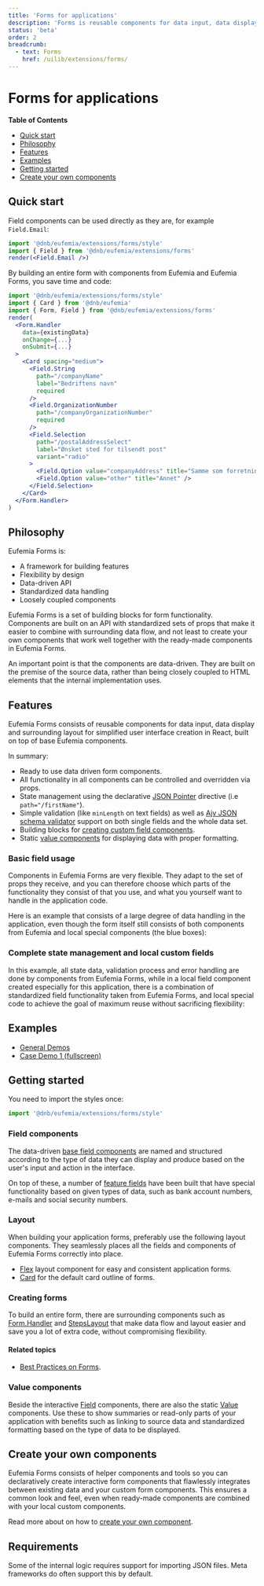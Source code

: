 ```yaml
---
title: 'Forms for applications'
description: 'Forms is reusable components for data input, data display and surrounding layout for simplified user interface creation in React, built on top of base Eufemia components.'
status: 'beta'
order: 2
breadcrumb:
  - text: Forms
    href: /uilib/extensions/forms/
---
```



# Forms for applications

**Table of Contents**

- [Quick start](#quick-start)
- [Philosophy](#philosophy)
- [Features](#features)
- [Examples](#examples)
- [Getting started](#getting-started)
- [Create your own components](#create-your-own-components)

## Quick start

Field components can be used directly as they are, for example `Field.Email`:

```jsx
import '@dnb/eufemia/extensions/forms/style'
import { Field } from '@dnb/eufemia/extensions/forms'
render(<Field.Email />)
```

By building an entire form with components from Eufemia and Eufemia Forms, you save time and code:

```jsx
import '@dnb/eufemia/extensions/forms/style'
import { Card } from '@dnb/eufemia'
import { Form, Field } from '@dnb/eufemia/extensions/forms'
render(
  <Form.Handler
    data={existingData}
    onChange={...}
    onSubmit={...}
  >
    <Card spacing="medium">
      <Field.String
        path="/companyName"
        label="Bedriftens navn"
        required
      />
      <Field.OrganizationNumber
        path="/companyOrganizationNumber"
        required
      />
      <Field.Selection
        path="/postalAddressSelect"
        label="Ønsket sted for tilsendt post"
        variant="radio"
      >
        <Field.Option value="companyAddress" title="Samme som forretningsadresse" />
        <Field.Option value="other" title="Annet" />
      </Field.Selection>
    </Card>
  </Form.Handler>
)
```

## Philosophy

Eufemia Forms is:

- A framework for building features
- Flexibility by design
- Data-driven API
- Standardized data handling
- Loosely coupled components

Eufemia Forms is a set of building blocks for form functionality. Components are built on an API with standardized sets of props that make it easier to combine with surrounding data flow, and not least to create your own components that work well together with the ready-made components in Eufemia Forms.

An important point is that the components are data-driven. They are built on the premise of the source data, rather than being closely coupled to HTML elements that the internal implementation uses.

## Features

Eufemia Forms consists of reusable components for data input, data display and surrounding layout for simplified user interface creation in React, built on top of base Eufemia components.

In summary:

- Ready to use data driven form components.
- All functionality in all components can be controlled and overridden via props.
- State management using the declarative [JSON Pointer](https://datatracker.ietf.org/doc/html/draft-ietf-appsawg-json-pointer-03) directive (i.e `path="/firstName"`).
- Simple validation (like `minLength` on text fields) as well as [Ajv JSON schema validator](https://ajv.js.org/) support on both single fields and the whole data set.
- Building blocks for [creating custom field components](/uilib/extensions/forms/create-component).
- Static [value components](/uilib/extensions/forms/create-component/Value/) for displaying data with proper formatting.

### Basic field usage

Components in Eufemia Forms are very flexible. They adapt to the set of props they receive, and you can therefore choose which parts of the functionality they consist of that you use, and what you yourself want to handle in the application code.

Here is an example that consists of a large degree of data handling in the application, even though the form itself still consists of both components from Eufemia and local special components (the blue boxes):

<div style={{ maxWidth: '1200px' }}>
  <InlineImg
    height="auto"
    width="auto"
    src={FormDiagram1}
    caption="Simple form example with Eufemia Forms fields"
  />
</div>

### Complete state management and local custom fields

In this example, all state data, validation process and error handling are done by components from Eufemia Forms, while in a local field component created especially for this application, there is a combination of standardized field functionality taken from Eufemia Forms, and local special code to achieve the goal of maximum reuse without sacrificing flexibility:

<div style={{ maxWidth: '1200px' }}>
  <InlineImg
    height="auto"
    width="auto"
    src={FormDiagram2}
    caption="Complete state management and local custom fields"
  />
</div>

## Examples

- [General Demos](/uilib/extensions/forms/general-demos/)
- [Case Demo 1 (fullscreen)](/uilib/extensions/forms/demo-cases/casedemo1/)

## Getting started

You need to import the styles once:

```jsx
import '@dnb/eufemia/extensions/forms/style'
```

### Field components

The data-driven [base field components](/uilib/extensions/forms/base-fields) are named and structured according to the type of data they can display and produce based on the user's input and action in the interface.

On top of these, a number of [feature fields](/uilib/extensions/forms/feature-fields) have been built that have special functionality based on given types of data, such as bank account numbers, e-mails and social security numbers.

### Layout

When building your application forms, preferably use the following layout components. They seamlessly places all the fields and components of Eufemia Forms correctly into place.

- [Flex](/uilib/layout/flex) layout component for easy and consistent application forms.
- [Card](/uilib/components/card) for the default card outline of forms.

### Creating forms

To build an entire form, there are surrounding components such as [Form.Handler](/uilib/extensions/forms/extended-features/Form/Handler) and [StepsLayout](/uilib/extensions/forms/extended-features/StepsLayout) that make data flow and layout easier and save you a lot of extra code, without compromising flexibility.

#### Related topics

- [Best Practices on Forms](/uilib/extensions/forms/best-practices-on-forms/).

### Value components

Beside the interactive [Field](/uilib/extensions/forms/create-component/Field/) components, there are also the static [Value](/uilib/extensions/forms/create-component/Value/) components. Use these to show summaries or read-only parts of your application with benefits such as linking to source data and standardized formatting based on the type of data to be displayed.

## Create your own components

Eufemia Forms consists of helper components and tools so you can declaratively create interactive form components that flawlessly integrates between existing data and your custom form components. This ensures a common look and feel, even when ready-made components are combined with your local custom components.

Read more about on how to [create your own component](/uilib/extensions/forms/create-component).

## Requirements

Some of the internal logic requires support for importing JSON files. Meta frameworks do often support this by default.
